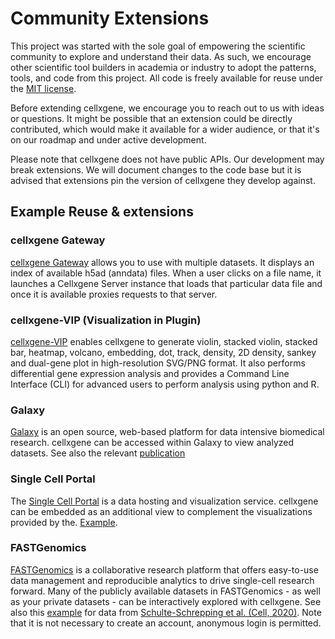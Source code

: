 # Community Extensions

This project was started with the sole goal of empowering the scientific community to explore and understand their data. As such, we encourage other scientific tool builders in academia or industry to adopt the patterns, tools, and code from this project. All code is freely available for reuse under the [MIT license](https://opensource.org/licenses/MIT).

Before extending cellxgene, we encourage you to reach out to us with ideas or questions. It might be possible that an extension could be directly contributed, which would make it available for a wider audience, or that it's on our roadmap and under active development.

Please note that cellxgene does not have public APIs. Our development may break extensions. We will document changes to the code base but it is advised that extensions pin the version of cellxgene they develop against.

## Example Reuse & extensions

### cellxgene Gateway

[cellxgene Gateway](https://github.com/Novartis/cellxgene-gateway) allows you to use with multiple datasets. It displays an index of available h5ad \(anndata\) files. When a user clicks on a file name, it launches a Cellxgene Server instance that loads that particular data file and once it is available proxies requests to that server.

### cellxgene-VIP \(Visualization in Plugin\)

[cellxgene-VIP](https://github.com/interactivereport/cellxgene_VIP) enables cellxgene to generate violin, stacked violin, stacked bar, heatmap, volcano, embedding, dot, track, density, 2D density, sankey and dual-gene plot in high-resolution SVG/PNG format. It also performs differential gene expression analysis and provides a Command Line Interface \(CLI\) for advanced users to perform analysis using python and R.

### Galaxy

[Galaxy](https://singlecell.usegalaxy.eu/) is an open source, web-based platform for data intensive biomedical research. cellxgene can be accessed within Galaxy to view analyzed datasets. See also the relevant [publication](https://www.biorxiv.org/content/10.1101/2020.06.06.137570v1.full.pdf)

### Single Cell Portal

The [Single Cell Portal](https://singlecell.broadinstitute.org/single_cell) is a data hosting and visualization service. cellxgene can be embedded as an additional view to complement the visualizations provided by the. [Example](https://singlecell.broadinstitute.org/single_cell/study/SCP807/atlas-of-healthy-and-shiv-infected-non-human-primate-lung-and-ileum-ace2-cells).

### FASTGenomics

[FASTGenomics](https://beta.fastgenomics.org/) is a collaborative research platform that offers easy-to-use data management and reproducible analytics to drive single-cell research forward. Many of the publicly available datasets in FASTGenomics - as well as your private datasets - can be interactively explored with cellxgene. See also this [example](https://beta.fastgenomics.org/datasets/detail-dataset-952687f71ef34322a850553c4a24e82e#Cellxgene) for data from [Schulte-Schrepping et al. \(Cell, 2020\)](https://beta.fastgenomics.org/p/schulte-schrepping_covid19). Note that it is not necessary to create an account, anonymous login is permitted.


